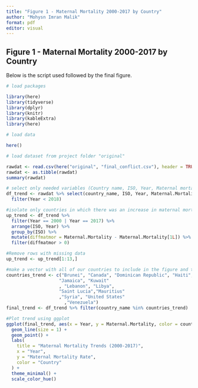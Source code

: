 ```yaml
---
title: "Figure 1 - Maternal Mortality 2000-2017 by Country"
author: "Mohysn Imran Malik"
format: pdf
editor: visual
---
```


## Figure 1 - Maternal Mortality 2000-2017 by Country

Below is the script used followed by the final figure.

```r
# load packages

library(here)
library(tidyverse)
library(dplyr)
library(knitr)
library(kableExtra)
library(here)

# load data 

here()

# load dataset from project folder "original"

rawdat <- read.csv(here("original", "final_conflict.csv"), header = TRUE)
rawdat <- as.tibble(rawdat)
summary(rawdat)

# select only needed variables (Country name, ISO, Year, Maternal mortality) and select for only years <2018
df_trend <- rawdat %>% select(country_name, ISO, Year, Maternal.Mortality) %>% 
  filter(Year < 2018)

#isolate only countries in which there was an increase in maternal mortality between 2000 and 2017 and create a vector of their names
up_trend <- df_trend %>% 
  filter(Year == 2000 | Year == 2017) %>% 
  arrange(ISO, Year) %>% 
  group_by(ISO) %>% 
  mutate(diffmatmor = Maternal.Mortality - Maternal.Mortality[1L]) %>% 
  filter(diffmatmor > 0)

#Remove rows with missing data
up_trend <- up_trend[1:13,]

#make a vector with all of our countries to include in the figure and then subset our df_trend dataset for these countries
countries_trend <- c("Brunei", "Canada", "Dominican Republic", "Haiti", 
                    "Jamaica", "Kuwait"            
                    , "Lebanon", "Libya",             
                    "Saint Lucia","Mauritius"         
                    ,"Syria", "United States"     
                      ,"Venezuela")
final_trend <- df_trend %>% filter(country_name %in% countries_trend)

#Plot trend using ggplot
ggplot(final_trend, aes(x = Year, y = Maternal.Mortality, color = country_name)) +
  geom_line(size = 1) +        
  geom_point() +               
  labs(
    title = "Maternal Mortality Trends (2000-2017)",
    x = "Year",
    y = "Maternal Mortality Rate",
    color = "Country"
  ) +
  theme_minimal() +           
  scale_color_hue()

```
